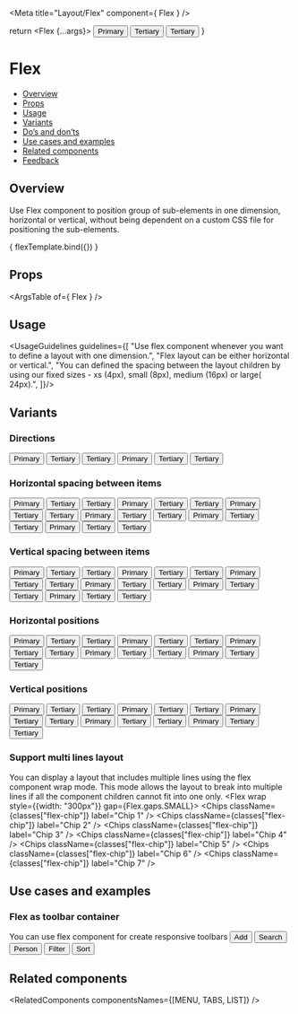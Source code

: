 
<Meta
  title="Layout/Flex"
  component={ Flex }
/>

<!--- Component template -->

  return <Flex {...args}>
    <Button>Primary</Button>
    <Button kind={Button.kinds.TERTIARY}>Tertiary</Button>
    <Button kind={Button.kinds.TERTIARY}>Tertiary</Button>
  </Flex>
}

<!--- Component documentation -->

# Flex
- [Overview](#overview)
- [Props](#props)
- [Usage](#usage)
- [Variants](#variants)
- [Do’s and don’ts](#dos-and-donts)
- [Use cases and examples](#use-cases-and-examples)
- [Related components](#related-components)
- [Feedback](#feedback)

## Overview
Use Flex component to position group of sub-elements in one dimension, horizontal or vertical, without being dependent on a custom CSS file for positioning the sub-elements.

<Canvas>
  <Story name="Overview"
         args={ {} }>
    { flexTemplate.bind({}) }
  </Story>
</Canvas>

## Props
<ArgsTable of={ Flex } />

## Usage
<UsageGuidelines guidelines={[
  "Use flex component whenever you want to define a layout with one dimension.",
  "Flex layout can be either horizontal or vertical.",
  "You can defined the spacing between the layout children by using our fixed sizes - xs (4px), small (8px), medium (16px) or large( 24px).",
]}/>

## Variants
### Directions
<Canvas>
  <Story name="Directions">
    <div className={classes["story-container"]}>
      <StoryDescription description="Horizontal">
        <Flex>
          <Button>Primary</Button>
          <Button kind={Button.kinds.TERTIARY}>Tertiary</Button>
          <Button kind={Button.kinds.TERTIARY}>Tertiary</Button>
        </Flex>
      </StoryDescription>
      <StoryDescription description="Vertical">
        <Flex direction={Flex.directions.COLUMN}>
          <Button>Primary</Button>
          <Button kind={Button.kinds.TERTIARY}>Tertiary</Button>
          <Button kind={Button.kinds.TERTIARY}>Tertiary</Button>
        </Flex>
      </StoryDescription>
    </div>
  </Story>
</Canvas>

### Horizontal spacing between items
<Canvas>
  <Story name="Horizontal spacing between items">
    <div className={classes["story-container"]}>
      <StoryDescription description="No spacing between items">
        <Flex gap={Flex.gaps.NONE}>
          <Button>Primary</Button>
          <Button kind={Button.kinds.TERTIARY}>Tertiary</Button>
          <Button kind={Button.kinds.TERTIARY}>Tertiary</Button></Flex>
        </StoryDescription>
      <StoryDescription description="Extra small spacing between items">
        <Flex gap={Flex.gaps.XS}>
          <Button>Primary</Button>
          <Button kind={Button.kinds.TERTIARY}>Tertiary</Button>
          <Button kind={Button.kinds.TERTIARY}>Tertiary</Button>
        </Flex>
      </StoryDescription>
      <StoryDescription description="Small spacing between items">
        <Flex gap={Flex.gaps.SMALL}>
          <Button>Primary</Button>
          <Button kind={Button.kinds.TERTIARY}>Tertiary</Button>
          <Button kind={Button.kinds.TERTIARY}>Tertiary</Button>
        </Flex>
      </StoryDescription>
      <StoryDescription description="Medium spacing between items">
        <Flex gap={Flex.gaps.MEDIUM}>
          <Button>Primary</Button>
          <Button kind={Button.kinds.TERTIARY}>Tertiary</Button>
          <Button kind={Button.kinds.TERTIARY}>Tertiary</Button>
        </Flex>
      </StoryDescription>
      <StoryDescription description="Large spacing between items">
        <Flex gap={Flex.gaps.LARGE}>
          <Button>Primary</Button>
          <Button kind={Button.kinds.TERTIARY}>Tertiary</Button>
          <Button kind={Button.kinds.TERTIARY}>Tertiary</Button>
        </Flex>
      </StoryDescription>
      <StoryDescription description="Custom spacing between items">
        <Flex gap={32}>
          <Button>Primary</Button>
          <Button kind={Button.kinds.TERTIARY}>Tertiary</Button>
          <Button kind={Button.kinds.TERTIARY}>Tertiary</Button>
        </Flex>
      </StoryDescription>
    </div>
  </Story>
</Canvas>

### Vertical spacing between items
<Canvas>
  <Story name="Vertical spacing between items">
    <Flex style={{width: "100%"}} justify={Flex.justify.SPACE_AROUND}>
      <StoryDescription description="No spacing between items" vertical>
        <Flex gap={Flex.gaps.NONE} direction={Flex.directions.COLUMN}>
          <Button>Primary</Button>
          <Button kind={Button.kinds.TERTIARY}>Tertiary</Button>
          <Button kind={Button.kinds.TERTIARY}>Tertiary</Button></Flex>
      </StoryDescription>
      <StoryDescription description="Extra small spacing between items" vertical>
        <Flex gap={Flex.gaps.XS} direction={Flex.directions.COLUMN}>
          <Button>Primary</Button>
          <Button kind={Button.kinds.TERTIARY}>Tertiary</Button>
          <Button kind={Button.kinds.TERTIARY}>Tertiary</Button>
        </Flex>
      </StoryDescription>
      <StoryDescription description="Small spacing between items" vertical>
        <Flex gap={Flex.gaps.SMALL} direction={Flex.directions.COLUMN}>
          <Button>Primary</Button>
          <Button kind={Button.kinds.TERTIARY}>Tertiary</Button>
          <Button kind={Button.kinds.TERTIARY}>Tertiary</Button>
        </Flex>
      </StoryDescription>
      <StoryDescription description="Medium spacing between items" vertical>
        <Flex gap={Flex.gaps.MEDIUM} direction={Flex.directions.COLUMN}>
          <Button>Primary</Button>
          <Button kind={Button.kinds.TERTIARY}>Tertiary</Button>
          <Button kind={Button.kinds.TERTIARY}>Tertiary</Button>
        </Flex>
      </StoryDescription>
      <StoryDescription description="Large spacing between items" vertical>
        <Flex gap={Flex.gaps.LARGE} direction={Flex.directions.COLUMN}>
          <Button>Primary</Button>
          <Button kind={Button.kinds.TERTIARY}>Tertiary</Button>
          <Button kind={Button.kinds.TERTIARY}>Tertiary</Button>
        </Flex>
      </StoryDescription>
      <StoryDescription description="Custom spacing between items" vertical>
        <Flex gap={32} direction={Flex.directions.COLUMN}>
          <Button>Primary</Button>
          <Button kind={Button.kinds.TERTIARY}>Tertiary</Button>
          <Button kind={Button.kinds.TERTIARY}>Tertiary</Button>
        </Flex>
      </StoryDescription>
    </Flex>
  </Story>
</Canvas>

### Horizontal positions
<Canvas>
  <Story name="Horizontal positions">
    <div className={classes["story-container"]} style={{width: "100%"}}>
      <StoryDescription description="Start position">
        <Flex justify={Flex.justify.START} style={{width: "100%"}}>
          <Button>Primary</Button>
          <Button kind={Button.kinds.TERTIARY}>Tertiary</Button>
          <Button kind={Button.kinds.TERTIARY}>Tertiary</Button></Flex>
      </StoryDescription>
      <StoryDescription description="Center position">
        <Flex justify={Flex.justify.CENTER} style={{width: "100%"}}>
          <Button>Primary</Button>
          <Button kind={Button.kinds.TERTIARY}>Tertiary</Button>
          <Button kind={Button.kinds.TERTIARY}>Tertiary</Button>
        </Flex>
      </StoryDescription>
      <StoryDescription description="End position">
        <Flex justify={Flex.justify.END} style={{width: "100%"}}>
          <Button>Primary</Button>
          <Button kind={Button.kinds.TERTIARY}>Tertiary</Button>
          <Button kind={Button.kinds.TERTIARY}>Tertiary</Button>
        </Flex>
      </StoryDescription>
      <StoryDescription description="Space between position">
        <Flex justify={Flex.justify.SPACE_BETWEEN} style={{width: "100%"}}>
          <Button>Primary</Button>
          <Button kind={Button.kinds.TERTIARY}>Tertiary</Button>
          <Button kind={Button.kinds.TERTIARY}>Tertiary</Button>
        </Flex>
      </StoryDescription>
      <StoryDescription description="Space around position">
        <Flex justify={Flex.justify.SPACE_AROUND} style={{width: "100%"}}>
          <Button>Primary</Button>
          <Button kind={Button.kinds.TERTIARY}>Tertiary</Button>
          <Button kind={Button.kinds.TERTIARY}>Tertiary</Button>
        </Flex>
      </StoryDescription>
    </div>
  </Story>
</Canvas>

### Vertical positions
<Canvas>
  <Story name="Vertical positions">
    <Flex
      style={{width: "100%"}}
      justify={Flex.justify.SPACE_AROUND}>
      <StoryDescription description="Start position" vertical>
        <Flex justify={Flex.justify.START} style={{height: "300px"}} direction={Flex.directions.COLUMN}>
          <Button>Primary</Button>
          <Button kind={Button.kinds.TERTIARY}>Tertiary</Button>
          <Button kind={Button.kinds.TERTIARY}>Tertiary</Button></Flex>
      </StoryDescription>
      <StoryDescription description="Center position" vertical>
        <Flex justify={Flex.justify.CENTER} style={{height: "300px"}} direction={Flex.directions.COLUMN}>
          <Button>Primary</Button>
          <Button kind={Button.kinds.TERTIARY}>Tertiary</Button>
          <Button kind={Button.kinds.TERTIARY}>Tertiary</Button>
        </Flex>
      </StoryDescription>
      <StoryDescription description="End position" vertical>
        <Flex justify={Flex.justify.END} style={{height: "300px"}} direction={Flex.directions.COLUMN}>
          <Button>Primary</Button>
          <Button kind={Button.kinds.TERTIARY}>Tertiary</Button>
          <Button kind={Button.kinds.TERTIARY}>Tertiary</Button>
        </Flex>
      </StoryDescription>
      <StoryDescription description="Space between position" vertical>
        <Flex justify={Flex.justify.SPACE_BETWEEN} style={{height: "300px"}} direction={Flex.directions.COLUMN}>
          <Button>Primary</Button>
          <Button kind={Button.kinds.TERTIARY}>Tertiary</Button>
          <Button kind={Button.kinds.TERTIARY}>Tertiary</Button>
        </Flex>
      </StoryDescription>
      <StoryDescription description="Space around position" vertical>
        <Flex justify={Flex.justify.SPACE_AROUND} style={{height: "300px"}} direction={Flex.directions.COLUMN}>
          <Button>Primary</Button>
          <Button kind={Button.kinds.TERTIARY}>Tertiary</Button>
          <Button kind={Button.kinds.TERTIARY}>Tertiary</Button>
        </Flex>
      </StoryDescription>
    </Flex>
  </Story>
</Canvas>

### Support multi lines layout
You can display a layout that includes multiple lines using the flex component wrap mode.
This mode allows the layout to break into multiple lines if all the component children cannot fit into one only.
<Canvas>
  <Story name="Support multi lines layout">
    <Flex wrap style={{width: "300px"}} gap={Flex.gaps.SMALL}>
      <Chips className={classes["flex-chip"]} label="Chip 1" />
      <Chips className={classes["flex-chip"]} label="Chip 2" />
      <Chips className={classes["flex-chip"]} label="Chip 3" />
      <Chips className={classes["flex-chip"]} label="Chip 4" />
      <Chips className={classes["flex-chip"]} label="Chip 5" />
      <Chips className={classes["flex-chip"]} label="Chip 6" />
      <Chips className={classes["flex-chip"]} label="Chip 7" />
    </Flex>
  </Story>
</Canvas>

## Use cases and examples

### Flex as toolbar container
You can use flex component for create responsive toolbars
<Canvas>
  <Story name="Flex as toolbar container">
    <Flex>
      <Button leftIcon={Add}>Add</Button>
      <Button kind={Button.kinds.TERTIARY} leftIcon={Search}>Search</Button>
      <Button kind={Button.kinds.TERTIARY} leftIcon={Person}>Person</Button>
      <Button kind={Button.kinds.TERTIARY} leftIcon={Filter}>Filter</Button>
      <Button kind={Button.kinds.TERTIARY} leftIcon={Sort}>Sort</Button>
    </Flex>
  </Story>
</Canvas>


## Related components
<RelatedComponents componentsNames={[MENU, TABS, LIST]} />